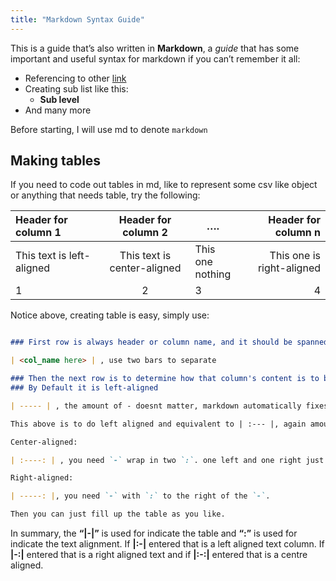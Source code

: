 ```yaml
---
title: "Markdown Syntax Guide"
---
```


This is a guide that's also written in **Markdown**, a *guide* that has some important and useful syntax for markdown if you can't remember it all:

- Referencing to other [link](../index.qmd)
- Creating sub list like this:
    + **Sub level**
- And many more

Before starting, I will use md to denote `markdown`

## Making tables

If you need to code out tables in md, like to represent some csv like object or anything that needs table, try the following:

| Header for column 1 | Header for column 2 | .... | Header for column n |
| :-------------------| :------------------:| ---- | -------------------:|
| This text is left-aligned | This text is center-aligned| This one nothing | This one is right-aligned |
| 1 | 2 | 3| 4|

Notice above, creating table is easy, simply use:
```markdown

### First row is always header or column name, and it should be spanned like

| <col_name here> | , use two bars to separate

### Then the next row is to determine how that column's content is to be aligned
### By Default it is left-aligned

| ----- | , the amount of - doesnt matter, markdown automatically fixes for you when rendered

This above is to do left aligned and equivalent to | :--- |, again amount of - DO NOT matter

Center-aligned:

| :----: | , you need `-` wrap in two `:`. one left and one right just like `:-:`

Right-aligned:

| -----: |, you need `-` with `:` to the right of the `-`.

Then you can just fill up the table as you like.

```

In summary, the **"|-|"** is used for indicate the table and **":"** is used for indicate the text alignment. If **|:-|** entered that is a left aligned text column. If **|-:|** entered that is a right aligned text and if **|:-:|** entered that is a centre aligned.



